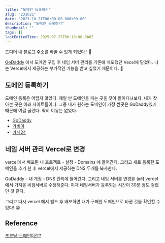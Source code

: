 ```yaml
---
title: "도메인 등록하기"
slug: "231021"
date: "2023-10-21T00:00:00.000+00:00"
description: "도메인 등록하기"
thumbnail: ""
tags: []
lastEditedTime: 2025-07-25T06:18:00.000Z
---
```


드디어 내 블로그 주소를 바꿀 수 있게 되었다 ! 🚀

[GoDaddy](https://kr.godaddy.com/offers/godaddy?isc=disc965842&currencyType=KRW&countryview=1&cdtl=c_19742125129.g_149375661071.k_kwd-88659201.a_649551443714.d_c.ctv_g&bnb=b&gad=1&gclid=CjwKCAjw7c2pBhAZEiwA88pOF_kY8LUOILOhlkFleLeG4N9ABIZkOJpmylwQMW-pD3TKetke8jHSORoCiLIQAvD_BwE) 에서 도메인 구입 후 네임 서버 관리를 기존에 배포했던 Vecel에 맡겼다. 나는 Vercel에서 제공하는 부가적인 기능을 받고 싶었기 때문이다. 👀

## 도메인 등록하기

도메인 등록은 어렵지 않았다. 제일 싼 도메인을 파는 곳을 찾아 돌아다녀보자. 내가 찾아본 곳은 아래 사이트들이다. 그중 내가 원하는 도메인이 가장 싼곳은 GoDaddy였기 때문에 여길 골랐다. 딱히 이유는 없었다.

- [GoDaddy](https://kr.godaddy.com/offers/domains/domain-generator?isc=krdomgon1&countryview=1&currencyType=KRW)
- [가비아](https://domain.gabia.com/)
- [카페24](https://www.google.com/aclk?sa=l&ai=DChcSEwjDhp3P_YaCAxWMx0wCHagzBkcYABAAGgJ0bQ&ase=2&gclid=CjwKCAjw7c2pBhAZEiwA88pOF0UwZEIqYiwhyairpcj02t2M9BMKJiFlOnec0mFThoWjjami3sxm2RoC3A4QAvD_BwE&sig=AOD64_3P2599U2B0CyeaXUSFLtR7x46B3g&adurl=&q=)

## 네임 서버 관리 Vercel로 변경

vercel에서 배포된 내 프로젝트 - 설정 - Domains 에 들어간다. 그리고 새로 등록한 도메인을 추가 한 후 vercel에서 제공하는 DNS 두개를 복사한다.

GoDaddy - 내 계정 - DNS 관리에 들어간다. 그리고 네임 서버를 변경을 눌러 vercel에서 가져온 네임서버로 수정해준다. 이때 네임서버가 등록되는 시간이 30분 정도 걸렸던 것 같다.

그리고 다시 vercel 에서 빌드 후 배포하면 내가 구매한 도메인으로 바뀐 것을 확인할 수 있다! 😁

## Reference

[조코딩-도메인이란?](https://www.youtube.com/watch?v=_jJSzoV1uSg&t=373s)